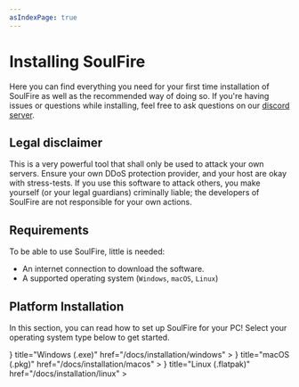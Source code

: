 ```yaml
---
asIndexPage: true
---
```



# Installing SoulFire

Here you can find everything you need for your first time installation of SoulFire as well as the recommended way
of doing so.
If you're having issues or questions while installing, feel
free to ask questions on our [discord server](https://soulfiremc.com/discord).

## Legal disclaimer

<Callout type="warning" emoji="⚠️">
  This is a very powerful tool that shall only be used to attack your own servers.
  Ensure your own DDoS protection provider, and your host are okay with stress-tests.
  If you use this software to attack others, you make yourself (or your legal guardians) criminally liable;
  the developers of SoulFire are not responsible for your own actions.
</Callout>

## Requirements

To be able to use SoulFire, little is needed:

* An internet connection to download the software.
* A supported operating system (`Windows`, `macOS`, `Linux`)

## Platform Installation

In this section, you can read how to set up SoulFire for your PC!
Select your operating system type below to get started.

<Cards>
  <Cards.Card
    icon={
      <Image
        src="/platform/windows.png"
        alt="Windows"
        width={24}
        height={24}/>
    }
    title="Windows (.exe)"
    href="/docs/installation/windows"
  >
  </Cards.Card>
  <Cards.Card
    icon={
      <Image
        src="/platform/macos.png"
        alt="macOS"
        width={24}
        height={24}/>
    }
    title="macOS (.pkg)"
    href="/docs/installation/macos"
  >
  </Cards.Card>
  <Cards.Card
    icon={
      <Image
        src="/platform/linux.png"
        alt="Linux"
        width={24}
        height={24}/>
    }
    title="Linux (.flatpak)"
    href="/docs/installation/linux"
  >
  </Cards.Card>
</Cards>
